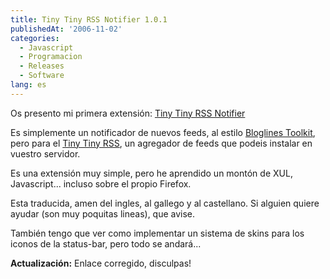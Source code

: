 ```yaml
---
title: Tiny Tiny RSS Notifier 1.0.1
publishedAt: '2006-11-02'
categories:
  - Javascript
  - Programacion
  - Releases
  - Software
lang: es
---
```


Os presento mi primera extensión: [Tiny Tiny RSS Notifier](http://rick.jinlabs.com/code/ttrssnotifier)

Es simplemente un notificador de nuevos feeds, al estilo [Bloglines Toolkit](http://jayseae.cxliv.org/), pero para el [Tiny Tiny RSS](http://tt-rss.spb.ru/trac/), un agregador de feeds que podeis instalar en vuestro servidor.

Es una extensión muy simple, pero he aprendido un montón de XUL, Javascript... incluso sobre el propio Firefox.

Esta traducida, amen del ingles, al gallego y al castellano. Si alguien quiere ayudar (son muy poquitas lineas), que avise.

También tengo que ver como implementar un sistema de skins para los iconos de la status-bar, pero todo se andará...

**Actualización:** Enlace corregido, disculpas!
